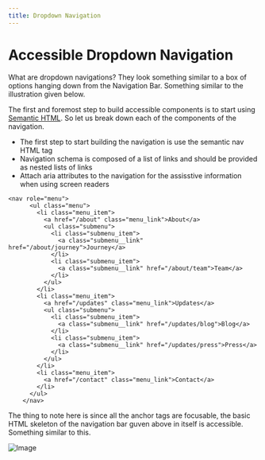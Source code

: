 ```yaml
---
title: Dropdown Navigation
---
```


# Accessible Dropdown Navigation

What are dropdown navigations? They look something similar to a box of options hanging down from the Navigation Bar. Something similar to the illustration given below.

The first and foremost step to build accessible components is to start using <a href="#">Semantic HTML</a>. So let us break down each of the components of the navigation.

<ul>
  <li>
    The first step to start building the navigation is use the semantic nav HTML
    tag
  </li>
  <li>
    Navigation schema is composed of a list of links and should be provided as
    nested lists of links
  </li>
  <li>
    Attach aria attributes to the navigation for the assisstive information when
    using screen readers
  </li>
</ul>

```
<nav role="menu">
      <ul class="menu">
        <li class="menu_item">
          <a href="/about" class="menu_link">About</a>
          <ul class="submenu">
            <li class="submenu_item">
              <a class="submenu__link" href="/about/journey">Journey</a>
            </li>
            <li class="submenu_item">
              <a class="submenu__link" href="/about/team">Team</a>
            </li>
          </ul>
        </li>
        <li class="menu_item">
          <a href="/updates" class="menu_link">Updates</a>
          <ul class="submenu">
            <li class="submenu_item">
              <a class="submenu__link" href="/updates/blog">Blog</a>
            </li>
            <li class="submenu_item">
              <a class="submenu__link" href="/updates/press">Press</a>
            </li>
          </ul>
        </li>
        <li class="menu_item">
          <a href="/contact" class="menu_link">Contact</a>
        </li>
      </ul>
    </nav>

```

The thing to note here is since all the anchor tags are focusable, the basic HTML skeleton of the navigation bar guven above in itself is accessible. Something similar to this.

![Image](abc.png)
